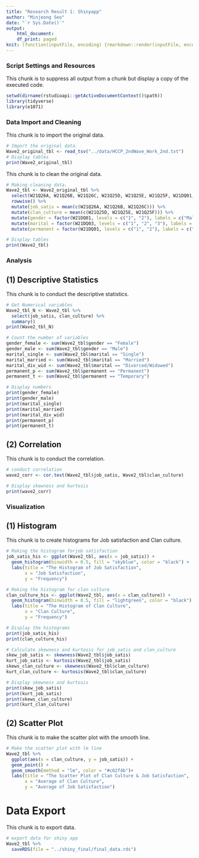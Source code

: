 ```yaml
---
title: "Research Result 1: Shinyapp"
author: "Minjeong Seo"
date: "`r Sys.Date()`"
output: 
    html_document:
    df_print: paged
knit: (function(inputFile, encoding) {rmarkdown::render(inputFile, encoding = encoding, output_dir = "../out") })
---
```


### Script Settings and Resources
This chunk is to suppress all output from a chunk but display a copy of the executed code.
```r
setwd(dirname(rstudioapi::getActiveDocumentContext()$path))
library(tidyverse)
library(e1071)
```

### Data Import and Cleaning
This chunk is to import the original data.
```r
# Import the original data.
Wave2_original_tbl <- read_tsv("../data/HCCP_2ndWave_Work_2nd.txt")
# Display tables
print(Wave2_original_tbl)
```

This chunk is to clean the original data.
```r
# Making cleaning data.
Wave2_tbl <- Wave2_original_tbl %>%
  select(W21Q26A, W21Q26B, W21Q26C, W21Q25D, W21Q25E, W21Q25F, W21DQ01, W21DQ03, W21Q28) %>%
  rowwise() %>%
  mutate(job_satis = mean(c(W21Q26A, W21Q26B, W21Q26C))) %>%
  mutate(clan_culture = mean(c(W21Q25D, W21Q25E, W21Q25F))) %>%
  mutate(gender = factor(W21DQ01, levels = c("1", "2"), labels = c("Male", "Female"))) %>%
  mutate(marital = factor(W21DQ03, levels = c("1", "2", "3"), labels = c("Single", "Married", "Divorced/Widowed")))  %>%
  mutate(permanent = factor(W21DQ01, levels = c("1", "2"), labels = c("Permanent", "Temporary")))

# Display tables
print(Wave2_tbl)
```

### Analysis
## (1) Descriptive Statistics
This chunk is to conduct the descriptive statistics.
```r
# Get Numerical variables 
Wave2_tbl_N <- Wave2_tbl %>%
  select(job_satis, clan_culture) %>%
  summary()
print(Wave2_tbl_N)

# Count the number of variables
gender_female <- sum(Wave2_tbl$gender == "Female") 
gender_male <- sum(Wave2_tbl$gender == "Male")
marital_single <- sum(Wave2_tbl$marital == "Single")
marital_married <- sum(Wave2_tbl$marital == "Married")
marital_div_wid <- sum(Wave2_tbl$marital == "Divorced/Widowed")
permanent_p <- sum(Wave2_tbl$permanent == "Permanent")
permanent_t <- sum(Wave2_tbl$permanent == "Temporary")

# Display numbers
print(gender_female)
print(gender_male)
print(marital_single)
print(marital_married)
print(marital_div_wid)
print(permanent_p)
print(permanent_t)
```

## (2) Correlation
This chunk is to conduct the correlation.
```r
# conduct correlation
wave2_corr <- cor.test(Wave2_tbl$job_satis, Wave2_tbl$clan_culture)

# Display skewness and kurtosis
print(wave2_corr)
```

### Visualization
## (1) Histogram
This chunk is to create histograms for Job satisfaction and Clan culture.
```r
# Making the histogram forjob satisfaction
job_satis_his <- ggplot(Wave2_tbl, aes(x = job_satis)) +
  geom_histogram(binwidth = 0.5, fill = "skyblue", color = "black") +
  labs(title = "The Histogram of Job Satisfaction",
       x = "Job Satisfaction",
       y = "Frequency")

# Making the histogram for clan culture
clan_culture_his <- ggplot(Wave2_tbl, aes(x = clan_culture)) +
  geom_histogram(binwidth = 0.5, fill = "lightgreen", color = "black") +
  labs(title = "The Histogram of Clan Culture",
       x = "Clan Culture",
       y = "Frequency")

# Display the histograms
print(job_satis_his)
print(clan_culture_his)

# Calculate skewness and kurtosis for job_satis and clan_culture
skew_job_satis <- skewness(Wave2_tbl$job_satis)
kurt_job_satis <- kurtosis(Wave2_tbl$job_satis)
skews_clan_culture <- skewness(Wave2_tbl$clan_culture)
kurt_clan_culture <- kurtosis(Wave2_tbl$clan_culture)

# Display skewness and kurtosis
print(skew_job_satis)
print(kurt_job_satis)
print(skews_clan_culture)
print(kurt_clan_culture)
```

## (2) Scatter Plot
This chunk is to make the scatter plot with the smooth line. 
```r
# Make the scatter plot with lm line
Wave2_tbl %>%
  ggplot(aes(x = clan_culture, y = job_satis)) +
  geom_point() +
  geom_smooth(method = "lm", color = "#c62f4b")+
  labs(title = "The Scatter Plot of Clan Culture & Job Satisfaction",
       x = "Average of Clan Culture", 
       y = "Average of Job Satisfaction")
```

# **Data Export**
This chunk is to export data. 
```r
# export data for shiny app
Wave2_tbl %>% 
  saveRDS(file = "../shiny_final/final_data.rds")
```